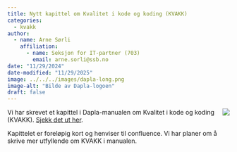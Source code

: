 ```yaml
---
title: Nytt kapittel om Kvalitet i kode og koding (KVAKK)
categories:
  - kvakk
author:
  - name: Arne Sørli
    affiliation: 
      - name: Seksjon for IT-partner (703)
        email: arne.sorli@ssb.no
date: "11/29/2024"
date-modified: "11/29/2025"
image: ../../../images/dapla-long.png
image-alt: "Bilde av Dapla-logoen"
draft: false
---
```


![](../../../images/dapla-long.png){style="max-width: 40%; float: right;" fig-alt="Dapla logo"}
Vi har skrevet et kapittel i Dapla-manualen om Kvalitet i kode og koding (KVAKK). [Sjekk det ut her](../../../statistikkere/kvakk.qmd).

Kapittelet er foreløpig kort og henviser til confluence. Vi har planer om å skrive mer utfyllende om KVAKK i manualen.